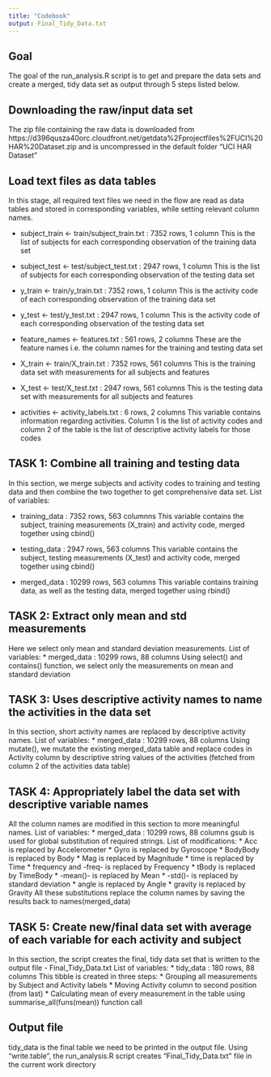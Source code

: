 ---
title: "Codebook"
output: Final_Tidy_Data.txt
---

## Goal
The goal of the run_analysis.R script is to get and prepare the data sets and create a merged, tidy data set as output through 5 steps listed below.

## Downloading the raw/input data set
The zip file containing the raw data is downloaded from https://d396qusza40orc.cloudfront.net/getdata%2Fprojectfiles%2FUCI%20HAR%20Dataset.zip and is uncompressed in the default folder "UCI HAR Dataset"

## Load text files as data tables
In this stage, all required text files we need in the flow are read as data tables and stored in corresponding variables, while setting relevant column names.

  * subject_train <- train/subject_train.txt : 7352 rows, 1 column
    This is the list of subjects for each corresponding observation of the training data set
    
  * subject_test <- test/subject_test.txt : 2947 rows, 1 column
    This is the list of subjects for each corresponding observation of the testing data set
    
  * y_train <- train/y_train.txt : 7352 rows, 1 column
    This is the activity code of each corresponding observation of the training data set
    
  * y_test <- test/y_test.txt : 2947 rows, 1 column
    This is the activity code of each corresponding observation of the testing data set
    
  * feature_names <- features.txt : 561 rows, 2 columns
    These are the feature names i.e. the column names for the training and testing data set
    
  * X_train <- train/X_train.txt : 7352 rows, 561 columns
    This is the training data set with measurements for all subjects and features
    
  * X_test <- test/X_test.txt : 2947 rows, 561 columns
    This is the testing data set with measurements for all subjects and features
  
  * activities <- activity_labels.txt : 6 rows, 2 columns
    This variable contains information regarding activities. Column 1 is the list of activity codes and column 2 of the table is the list of descriptive activity labels for those codes

## TASK 1: Combine all training and testing data
In this section, we merge subjects and activity codes to training and testing data and then combine the two together to get comprehensive data set. List of variables:

  * training_data : 7352 rows, 563 columnns
    This variable contains the subject, training measurements (X_train) and activity code, merged together using cbind()
    
  * testing_data : 2947 rows, 563 columns
    This variable contains the subject, testing measurements (X_test) and activity code, merged together using cbind()
    
  * merged_data : 10299 rows, 563 columns
    This variable contains training data, as well as the testing data, merged together using rbind()


## TASK 2: Extract only mean and std measurements
Here we select only mean and standard deviation measurements. List of variables:
  * merged_data : 10299 rows, 88 columns
    Using select() and contains() function, we select only the measurements on mean and standard deviation
    
## TASK 3: Uses descriptive activity names to name the activities in the data set
In this section, short activity names are replaced by descriptive activity names. List of variables:
  * merged_data : 10299 rows, 88 columns
    Using mutate(), we mutate the existing merged_data table and replace codes in Activity column by descriptive string values of the activities (fetched from column 2 of the activities data table)
    
## TASK 4: Appropriately label the data set with descriptive variable names
All the column names are modified in this section to more meaningful names. List of variables:
  * merged_data : 10299 rows, 88 columns
    gsub is used for global substitution of required strings. List of modifications:
      * Acc is replaced by Accelerometer
      * Gyro is replaced by Gyroscope
      * BodyBody is replaced by Body
      * Mag is replaced by Magnitude
      * time is replaced by Time
      * frequency and -freq- is replaced by Frequency 
      * tBody is replaced by TimeBody
      * -mean()- is replaced by Mean
      * -std()- is replaced by standard deviation
      * angle is replaced by Angle
      * gravity is replaced by Gravity
    All these substitutions replace the column names by saving the results back to names(merged_data)

## TASK 5: Create new/final data set with average of each variable for each activity and subject
In this section, the script creates the final, tidy data set that is written to the output file - Final_Tidy_Data.txt
List of variables:
  * tidy_data : 180 rows, 88 columns
    This tibble is created in three steps:
      * Grouping all measurements by Subject and Activity labels
      * Moving Activity column to second position (from last)
      * Calculating mean of every measurement in the table using summarise_all(funs(mean)) function call

## Output file
tidy_data is the final table we need to be printed in the output file. Using "write.table", the run_analysis.R script creates "Final_Tidy_Data.txt" file in the current work directory
